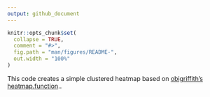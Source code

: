 ```yaml
---
output: github_document
---
```


<!-- README.md is generated from README.Rmd. Please edit that file -->

```r
knitr::opts_chunk$set(
  collapse = TRUE,
  comment = "#>",
  fig.path = "man/figures/README-",
  out.width = "100%"
)
```

This code creates a simple clustered heatmap based on [obigriffith's heatmap.function](https://raw.githubusercontent.com/obigriffith/biostar-tutorials/master/Heatmaps/heatmap.function.R)..
